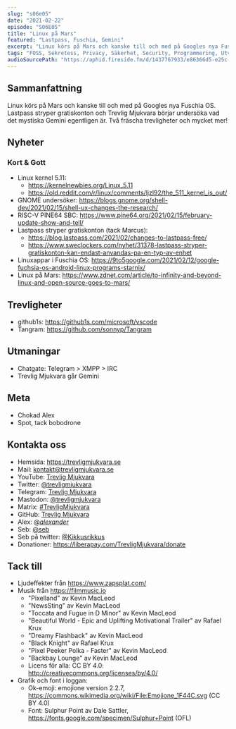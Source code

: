 ```yaml
---
slug: "s06e05"
date: "2021-02-22"
episode: "S06E05"
title: "Linux på Mars"
featured: "Lastpass, Fuschia, Gemini"
excerpt: "Linux körs på Mars och kanske till och med på Googles nya Fuschia OS. Lastpass stryper gratiskonton och Trevlig Mjukvara börjar undersöka vad det mystiska Gemini egentligen är. Två fräscha trevligheter och mycket mer!"
tags: "FOSS, Sekretess, Privacy, Säkerhet, Security, Programmering, Utveckling, Mjukvara, PinePhone, Technology, Linux, Open Source, kernel, GNOME, risc-v, lastpass, fuschia os, fuschia, Ingenuity, Perseverance, NASA, JPL, github1s, tangram, gemini, xmpp, irc matrix"
audioSourcePath: "https://aphid.fireside.fm/d/1437767933/e86366d5-e25c-4aab-9a13-33b7144ac160/974abcad-f315-49d9-8d86-a8cf4262a589.mp3"
---
```


## Sammanfattning

Linux körs på Mars och kanske till och med på Googles nya Fuschia OS. Lastpass stryper gratiskonton och Trevlig Mjukvara börjar undersöka vad det mystiska Gemini egentligen är. Två fräscha trevligheter och mycket mer!

## Nyheter

### Kort & Gott

- Linux kernel 5.11:
  - https://kernelnewbies.org/Linux_5.11
  - https://old.reddit.com/r/linux/comments/ljzl92/the_511_kernel_is_out/
- GNOME undersöker: https://blogs.gnome.org/shell-dev/2021/02/15/shell-ux-changes-the-research/
- RISC-V PINE64 SBC: https://www.pine64.org/2021/02/15/february-update-show-and-tell/
- Lastpass stryper gratiskonton (tack Marcus):
  - https://blog.lastpass.com/2021/02/changes-to-lastpass-free/
  - https://www.sweclockers.com/nyhet/31378-lastpass-stryper-gratiskonton-kan-endast-anvandas-pa-en-typ-av-enhet
- Linuxappar i Fuschia OS: https://9to5google.com/2021/02/12/google-fuchsia-os-android-linux-programs-starnix/
- Linux på Mars: https://www.zdnet.com/article/to-infinity-and-beyond-linux-and-open-source-goes-to-mars/

## Trevligheter

- github1s: https://github1s.com/microsoft/vscode
- Tangram: https://github.com/sonnyp/Tangram

## Utmaningar

- Chatgate: Telegram > XMPP > IRC
- Trevlig Mjukvara går Gemini

## Meta

- Chokad Alex
- Spot, tack bobodrone

## Kontakta oss

- Hemsida: https://trevligmjukvara.se
- Mail: kontakt@trevligmjukvara.se
- YouTube: [Trevlig Mjukvara](https://www.youtube.com/channel/UCRVmpkj-XM6UhUCjGiL3hhQ)
- Twitter: [@trevligmjukvara](https://twitter.com/trevligmjukvara)
- Telegram: [Trevlig Mjukvara](https://t.me/trevligmjukvara)
- Mastodon: [@trevligmjukvara](https://mastodon.linuxkompis.se/@trevligmjukvara)
- Matrix: [#TrevligMjukvara](https://matrix.to/#/%23TrevligMjukvara:matrix.org)
- GitHub: [Trevlig Mjukvara](https://github.com/trevligmjukvara)
- Alex: [@_alexander_](https://mastodon.online/@_alexander_)
- Seb: [@seb](https://social.gelotte.dev/@seb)
- Seb på twitter: [@Kikkusrikkus](https://twitter.com/Kikkusrikkus)
- Donationer: https://liberapay.com/TrevligMjukvara/donate

## Tack till

- Ljudeffekter från https://www.zapsplat.com/
- Musik från https://filmmusic.io
  - "Pixelland" av Kevin MacLeod
  - "NewsSting" av Kevin MacLeod
  - "Toccata and Fugue in D Minor" av Kevin MacLeod
  - "Beautiful World - Epic and Uplifting Motivational Trailer" av Rafael Krux
  - "Dreamy Flashback" av Kevin MacLeod
  - "Black Knight" av Rafael Krux
  - "Pixel Peeker Polka - Faster" av Kevin MacLeod
  - "Backbay Lounge" av Kevin MacLeod
  - Licens för alla: CC BY 4.0: http://creativecommons.org/licenses/by/4.0/
- Grafik och font i loggan:
  - Ok-emoji: emojione version 2.2.7, https://commons.wikimedia.org/wiki/File:Emojione_1F44C.svg (CC BY 4.0)
  - Font: Sulphur Point av Dale Sattler, https://fonts.google.com/specimen/Sulphur+Point (OFL)
